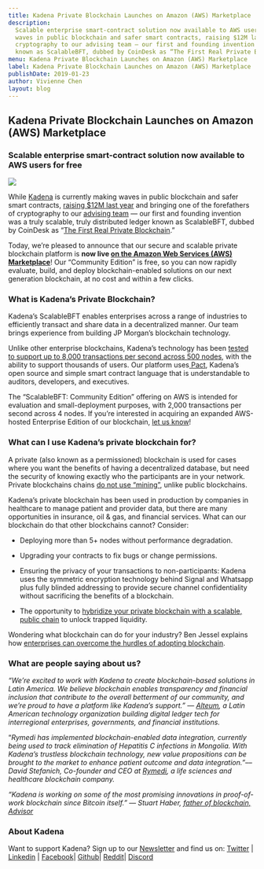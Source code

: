 ```yaml
---
title: Kadena Private Blockchain Launches on Amazon (AWS) Marketplace
description:
  Scalable enterprise smart-contract solution now available to AWS users for free. While Kadena is currently making
  waves in public blockchain and safer smart contracts, raising $12M last year and bringing one of the forefathers of
  cryptography to our advising team — our first and founding invention was a truly scalable, truly distributed ledger
  known as ScalableBFT, dubbed by CoinDesk as “The First Real Private Blockchain.”
menu: Kadena Private Blockchain Launches on Amazon (AWS) Marketplace
label: Kadena Private Blockchain Launches on Amazon (AWS) Marketplace
publishDate: 2019-01-23
author: Vivienne Chen
layout: blog
---
```


## Kadena Private Blockchain Launches on Amazon (AWS) Marketplace

### Scalable enterprise smart-contract solution now available to AWS users for free

![](/assets/blog/1_9Fg_T12VyTTNcIUmqYce_g.webp)

While [Kadena](http://kadena.io) is currently making waves in public blockchain and safer smart contracts,
[raising $12M last year](https://www.coindesk.com/blockchain-startup-kadena-raises-12-million-saft-sale) and bringing
one of the forefathers of cryptography to our
[advising team](https://unhashed.com/cryptocurrency-news/kadena-brings-blockchain-forefather-stuart-haber-board/) — our
first and founding invention was a truly scalable, truly distributed ledger known as ScalableBFT, dubbed by CoinDesk as
“[The First Real Private Blockchain](https://www.coindesk.com/evolution-kadena-first-real-private-blockchain).”

Today, we’re pleased to announce that our secure and scalable private blockchain platform is **now live
[on the Amazon Web Services (AWS) Marketplace](http://kadena.io/aws)**! Our “Community Edition” is free, so you can now
rapidly evaluate, build, and deploy blockchain-enabled solutions on our next generation blockchain, at no cost and
within a few clicks.

### What is Kadena’s Private Blockchain?

Kadena’s ScalableBFT enables enterprises across a range of industries to efficiently transact and share data in a
decentralized manner. Our team brings experience from building JP Morgan’s blockchain technology.

Unlike other enterprise blockchains, Kadena’s technology has been
[tested to support up to 8,000 transactions per second across 500 nodes](https://kadena.io/wp-content/uploads/2018/08/Kadena-ConsensusWhitePaper-Aug2016.pdf),
with the ability to support thousands of users. Our platform uses[ Pact](http://github.com/kadena-io/pact), Kadena’s
open source and simple smart contract language that is understandable to auditors, developers, and executives.

The “ScalableBFT: Community Edition” offering on AWS is intended for evaluation and small-deployment purposes, with
2,000 transactions per second across 4 nodes. If you’re interested in acquiring an expanded AWS-hosted Enterprise
Edition of our blockchain, [let us know](emailto:support@kadena.io)!

### What can I use Kadena’s private blockchain for?

A private (also known as a permissioned) blockchain is used for cases where you want the benefits of having a
decentralized database, but need the security of knowing exactly who the participants are in your network. Private
blockchains chains
[do not use “mining”](https://medium.com/kadena-io/why-mining-private-blockchains-dont-mix-cbd7e20dd048), unlike public
blockchains.

Kadena’s private blockchain has been used in production by companies in healthcare to manage patient and provider data,
but there are many opportunities in insurance, oil & gas, and financial services. What can our blockchain do that other
blockchains cannot? Consider:

- Deploying more than 5+ nodes without performance degradation.

- Upgrading your contracts to fix bugs or change permissions.

- Ensuring the privacy of your transactions to non-participants: Kadena uses the symmetric encryption technology behind
  Signal and Whatsapp plus fully blinded addressing to provide secure channel confidentiality without sacrificing the
  benefits of a blockchain.

- The opportunity to
  [hybridize your private blockchain with a scalable, public chain](https://medium.com/kadena-io/blockchain-future-smart-contract-sharing-economy-134a318fef55)
  to unlock trapped liquidity.

Wondering what blockchain can do for your industry? Ben Jessel explains how
[enterprises can overcome the hurdles of adopting blockchain](https://www.informationweek.com/strategic-cio/it-strategy/what-enterprises-need-to-make-the-leap-to-blockchain/a/d-id/1333598).

### What are people saying about us?

_“We’re excited to work with Kadena to create blockchain-based solutions in Latin America. We believe blockchain enables
transparency and financial inclusion that contribute to the overall betterment of our community, and we’re proud to have
a platform like Kadena’s support.” — [Alteum](http://alteum.io), a Latin American technology organization building
digital ledger tech for interregional enterprises, governments, and financial institutions._

“_Rymedi has implemented blockchain-enabled data integration, currently being used to track elimination of Hepatitis C
infections in Mongolia. With Kadena’s trustless blockchain technology, new value propositions can be brought to the
market to enhance patient outcome and data integration.”–– David Stefanich, Co-founder and CEO at
[Rymedi](http://rymedi.com), a life sciences and healthcare blockchain company._

_“Kadena is working on some of the most promising innovations in proof-of-work blockchain since Bitcoin itself.” —
Stuart Haber,
[father of blockchain, Advisor](https://unhashed.com/cryptocurrency-news/kadena-brings-blockchain-forefather-stuart-haber-board/)_

### About Kadena

[](https://www.youtube.com/watch?v=83g2Uzp7lVs)

Want to support Kadena? Sign up to our [Newsletter](http://eepurl.com/gdsoHj) and find us on:
[Twitter](http://twitter.com/kadena_io) | [Linkedin](https://www.linkedin.com/company/kadena-llc/) |
[Facebook](https://www.facebook.com/KadenaBlockchain/)| [Github](https://github.com/kadena-io)|
[Reddit](http://reddit.com/r/kadena)| [Discord](https://discord.gg/bsUcWmX)
